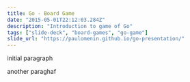 ```yaml
---
title: Go - Board Game
date: "2015-05-01T22:12:03.284Z"
description: "Introduction to game of Go"
tags: ["slide-deck", "board-games", "go-game"]
slide_url: "https://paulomenin.github.io/go-presentation/"
---
```


initial paragraph

<RevealJsSlides
  title="The game of Go"
  src="https://paulomenin.github.io/go-presentation/"
/>

another paraghaf
